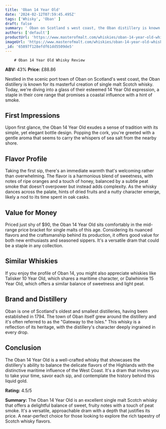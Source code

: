 ```yaml
---
title: 'Oban 14 Year Old'
date: '2024-02-12T07:59:45.495Z'
tags: ['Whisky', 'Oban' ]
draft: false
summary: ' Oban on Scotland s west coast, the Oban distillery is known for its masterful creation of single malt Scotch whisky. Today, we re...'
authors: ['default']
productUrl: 'https://www.masterofmalt.com/whiskies/oban-14-year-old-whisky/'
imageUrl: 'https://www.masterofmalt.com/whiskies/oban-14-year-old-whisky.jpg'
_id: '65897f128efdf61dd5509de5'
---
```

        
        # Oban 14 Year Old Whisky Review

**ABV:** 43%
**Price:** £88.86

Nestled in the scenic port town of Oban on Scotland's west coast, the Oban distillery is known for its masterful creation of single malt Scotch whisky. Today, we're diving into a glass of their esteemed 14 Year Old expression, a staple in their core range that promises a coastal influence with a hint of smoke.

## First Impressions
Upon first glance, the Oban 14 Year Old exudes a sense of tradition with its simple, yet elegant bottle design. Popping the cork, you're greeted with a gentle aroma that seems to carry the whispers of sea salt from the nearby shore.

## Flavor Profile
Taking the first sip, there's an immediate warmth that's welcoming rather than overwhelming. The flavor is a harmonious blend of sweetness, with notes of ripe oranges and a touch of honey, balanced by a subtle peat smoke that doesn't overpower but instead adds complexity. As the whisky dances across the palate, hints of dried fruits and a nutty character emerge, likely a nod to its time spent in oak casks.

## Value for Money
Priced just shy of $90, the Oban 14 Year Old sits comfortably in the mid-range price bracket for single malts of this age. Considering its nuanced flavors and the craftsmanship behind its production, it offers good value for both new enthusiasts and seasoned sippers. It's a versatile dram that could be a staple in any collection.

## Similar Whiskies
If you enjoy the profile of Oban 14, you might also appreciate whiskies like Talisker 10 Year Old, which shares a maritime character, or Dalwhinnie 15 Year Old, which offers a similar balance of sweetness and light peat.

## Brand and Distillery
Oban is one of Scotland's oldest and smallest distilleries, having been established in 1794. The town of Oban itself grew around the distillery and it's often referred to as the "Gateway to the Isles." This whisky is a reflection of its heritage, with the distillery's character deeply ingrained in every drop.

## Conclusion
The Oban 14 Year Old is a well-crafted whisky that showcases the distillery's ability to balance the delicate flavors of the Highlands with the distinctive maritime influence of the West Coast. It's a dram that invites you to take your time, savor each sip, and contemplate the history behind this liquid gold.

**Rating:** 4.5/5

**Summary:** The Oban 14 Year Old is an excellent single malt Scotch whisky that offers a delightful balance of sweet, fruity notes with a touch of peat smoke. It's a versatile, approachable dram with a depth that justifies its price. A near-perfect choice for those looking to explore the rich tapestry of Scotch whisky flavors.
      
